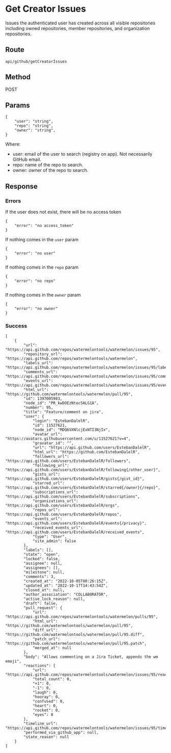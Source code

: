 # Get Creator Issues

Issues the authenticated user has created across all visible repositories including owned repositories, member repositories, and organization repositories.

## Route

```
api/github/getCreatorIssues
```

## Method

POST

## Params

```
{
    "user": "string",
    "repo": "string",
    "owner": "string",
}
```

Where:

- user: email of the user to search (registry on app). Not necessarily GitHub email.
- repo: name of the repo to search.
- owner: owner of the repo to search.

## Response

### Errors

If the user does not exist, there will be no access token

```
{
    "error": "no access_token"
}
```

If nothing comes in the `user` param

```
{
    "error": "no user"
}
```

If nothing comes in the `repo` param

```
{
    "error": "no repo"
}
```

If nothing comes in the `owner` param

```
{
    "error": "no owner"
}
```

### Success

```
[
    {
        "url": "https://api.github.com/repos/watermelontools/watermelon/issues/95",
        "repository_url": "https://api.github.com/repos/watermelontools/watermelon",
        "labels_url": "https://api.github.com/repos/watermelontools/watermelon/issues/95/labels{/name}",
        "comments_url": "https://api.github.com/repos/watermelontools/watermelon/issues/95/comments",
        "events_url": "https://api.github.com/repos/watermelontools/watermelon/issues/95/events",
        "html_url": "https://github.com/watermelontools/watermelon/pull/95",
        "id": 1397005983,
        "node_id": "PR_kwDOEzNtoc5ALG1A",
        "number": 95,
        "title": "Feature/comment on jira",
        "user": {
            "login": "EstebanDalelR",
            "id": 11527621,
            "node_id": "MDQ6VXNlcjExNTI3NjIx",
            "avatar_url": "https://avatars.githubusercontent.com/u/11527621?v=4",
            "gravatar_id": "",
            "url": "https://api.github.com/users/EstebanDalelR",
            "html_url": "https://github.com/EstebanDalelR",
            "followers_url": "https://api.github.com/users/EstebanDalelR/followers",
            "following_url": "https://api.github.com/users/EstebanDalelR/following{/other_user}",
            "gists_url": "https://api.github.com/users/EstebanDalelR/gists{/gist_id}",
            "starred_url": "https://api.github.com/users/EstebanDalelR/starred{/owner}{/repo}",
            "subscriptions_url": "https://api.github.com/users/EstebanDalelR/subscriptions",
            "organizations_url": "https://api.github.com/users/EstebanDalelR/orgs",
            "repos_url": "https://api.github.com/users/EstebanDalelR/repos",
            "events_url": "https://api.github.com/users/EstebanDalelR/events{/privacy}",
            "received_events_url": "https://api.github.com/users/EstebanDalelR/received_events",
            "type": "User",
            "site_admin": false
        },
        "labels": [],
        "state": "open",
        "locked": false,
        "assignee": null,
        "assignees": [],
        "milestone": null,
        "comments": 3,
        "created_at": "2022-10-05T00:26:15Z",
        "updated_at": "2022-10-17T14:43:54Z",
        "closed_at": null,
        "author_association": "COLLABORATOR",
        "active_lock_reason": null,
        "draft": false,
        "pull_request": {
            "url": "https://api.github.com/repos/watermelontools/watermelon/pulls/95",
            "html_url": "https://github.com/watermelontools/watermelon/pull/95",
            "diff_url": "https://github.com/watermelontools/watermelon/pull/95.diff",
            "patch_url": "https://github.com/watermelontools/watermelon/pull/95.patch",
            "merged_at": null
        },
        "body": "Allows commenting on a Jira Ticket, appends the wm emoji",
        "reactions": {
            "url": "https://api.github.com/repos/watermelontools/watermelon/issues/95/reactions",
            "total_count": 0,
            "+1": 0,
            "-1": 0,
            "laugh": 0,
            "hooray": 0,
            "confused": 0,
            "heart": 0,
            "rocket": 0,
            "eyes": 0
        },
        "timeline_url": "https://api.github.com/repos/watermelontools/watermelon/issues/95/timeline",
        "performed_via_github_app": null,
        "state_reason": null
    }
]
```
